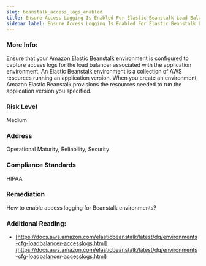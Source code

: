 ```yaml
---
slug: beanstalk_access_logs_enabled
title: Ensure Access Logging Is Enabled For Elastic Beanstalk Load Balancer
sidebar_label: Ensure Access Logging Is Enabled For Elastic Beanstalk Load Balancer
---
```


### More Info:

Ensure that your Amazon Elastic Beanstalk environment is configured to capture access logs for the load balancer associated with the application environment. An Elastic Beanstalk environment is a collection of AWS resources running an application version. When you create an environment, Amazon Elastic Beanstalk provisions the resources needed to run the application version you specified.

### Risk Level

Medium

### Address

Operational Maturity, Reliability, Security

### Compliance Standards

HIPAA

### Remediation

How to enable access logging for Beanstalk environments?

### Additional Reading:

- [https://docs.aws.amazon.com/elasticbeanstalk/latest/dg/environments-cfg-loadbalancer-accesslogs.html](https://docs.aws.amazon.com/elasticbeanstalk/latest/dg/environments-cfg-loadbalancer-accesslogs.html) 


